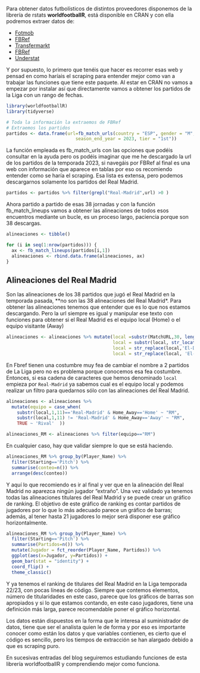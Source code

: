 
Para obtener datos futbolísticos de distintos proveedores disponemos de la librería de rstats **worldfootballR**, está disponible en CRAN y con ella podremos extraer datos de:

- <a href="https://www.fotmob.com/es" target=_blank>Fotmob</a>
- <a href="https://fbref.com/es/" target=_blank>FBRef</a>
- <a href="https://www.transfermarkt.es/" target=_blank>Transfermarkt</a>
- <a href="https://fbref.com/es/" target=_blank>FBRef</a>
- <a href="https://understat.com/" target=_blank>Understat</a>

Y por supuesto, lo primero que tenéis que hacer es recorrer esas web y pensad en como haríais el scraping para entender mejor como van a trabajar las funciones que tiene este paquete. Al estar en CRAN no vamos a empezar por instalar así que directamente vamos a obtener los partidos de la Liga con un rango de fechas. 

```r
library(worldfootballR)
library(tidyverse)

# Toda la información la extraemos de FBRef
# Extraemos los partidos
partidos <- data.frame(url=fb_match_urls(country = "ESP", gender = "M",
                          season_end_year = 2023, tier = "1st"))
```

La función empleada es fb_match_urls con las opciones que podéis consultar en la ayuda pero os podéis imaginar que me he descargado la url de los partidos de la temporada 2023, si navegáis por FBRef al final es una web con información que aparece en tablas por eso os recomiendo entender como se haría el scraping. Esa lista es extensa, pero podemos descargarnos solamente los partidos del Real Madrid. 

```r
partidos <- partidos %>% filter(grepl("Real-Madrid",url) >0 )
```

Ahora partido a partido de esas 38 jornadas y con la función fb_match_lineups vamos a obtener las alineaciones de todos esos encuentros mediante un bucle, es un proceso largo, paciencia porque son 38 descargas.  

```r
alineaciones <- tibble()

for (i in seq(1:nrow(partidos))) {
  ax <- fb_match_lineups(partidos[i,1])
  alineaciones <- rbind.data.frame(alineaciones, ax)
}
```

## Alineaciones del Real Madrid

Son las alineaciones de los 38 partidos que jugó el Real Madrid en la temporada pasada, **no son las 38 alineaciones del Real Madrid*. Para obtener las alineaciones tenemos que entender que es lo que nos estamos descargando. Pero la url siempre es igual y manipular ese texto con funciones para obtener si el Real Madrid es el equipo local (Home) o el equipo visitante (Away)

```r
alineaciones <- alineaciones %>% mutate(local =substr(MatchURL,30, length(MatchURL)),
                                        local = substr(local, str_locate(local, "/")[,1]+1, length(MatchURL)),
                                        local = str_replace(local,'El-Derbi-Madrileno-',''),
                                        local = str_replace(local, 'El-Clasico-',''))
```

En Fbref tienen una costumbre muy fea de cambiar el nombre a 2 partidos de La Liga pero no es problema porque conocemos esa fea costumbre. Entonces, si esa cadena de caracteres que hemos denominado `local` empieza por `Real-Madrid` ya sabemos cual es el equipo local y podemos realizar un filtro para quedarnos sólo con las alineaciones del Real Madrid.

```r
alineaciones <- alineaciones %>%
  mutate(equipo = case_when(
    substr(local,1,11)=='Real-Madrid' & Home_Away=='Home' ~ "RM",
    substr(local,1,11) != 'Real-Madrid' & Home_Away=='Away' ~ "RM",
    TRUE ~ 'Rival'  ))

alineaciones_RM <- alineaciones %>% filter(equipo=="RM")
```

En cualquier caso, hay que validar siempre lo que se está haciendo.

```r
alineaciones_RM %>% group_by(Player_Name) %>% 
  filter(Starting=='Pitch') %>% 
  summarise(conteo=n()) %>% 
  arrange(desc(conteo))
```

Y aquí lo que recomiendo es ir al final y ver que en la alineación del Real Madrid no aparezca ningún jugador "extraño". Una vez validado ya tenemos todas las alineaciones titulares del Real Madrid y se puede crear un gráfico de ranking. El objetivo de este gráfico de ranking es contar partidos de jugadores por lo que lo más adecuado parece un gráfico de barras; además, al tener hasta 21 jugadores lo mejor será disponer ese gráfico horizontalmente.

```r
alineaciones_RM %>% group_by(Player_Name) %>% 
  filter(Starting=='Pitch') %>% 
  summarise(Partidos=n()) %>% 
  mutate(Jugador = fct_reorder(Player_Name, Partidos)) %>% 
  ggplot(aes(x=Jugador, y=Partidos)) + 
  geom_bar(stat = "identity") +
  coord_flip() + 
  theme_classic()
```

Y ya tenemos el ranking de titulares del Real Madrid en la Liga temporada 22/23, con pocas líneas de código. Siempre que contemos elementos, número de titularidades en este caso, parece que los gráficos de barras son apropiados y si lo que estamos contando, en este caso jugadores, tiene una definición más larga, parece recomendable poner el gráfico horizontal. 

Los datos están dispuestos en la forma que le interesa al suministrador de datos, tiene que ser el analista quien le de forma y por eso es importante conocer como están los datos y que variables contienen, es cierto que el código es sencillo, pero los tiempos de extracción se han alargado debido a que es scraping puro. 

En sucesivas entradas del blog seguiremos estudiando funciones de esta librería worldfootballR y comprendiendo mejor como funciona. 

